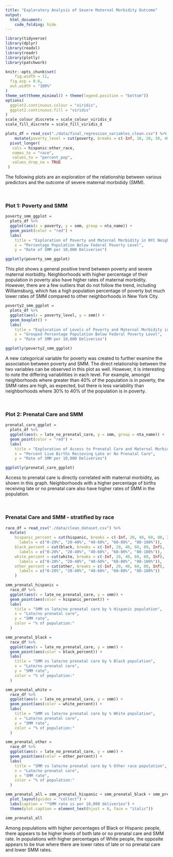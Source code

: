 ```yaml
---
title: "Exploratory Analysis of Severe Maternal Morbidity Outcome"
output: 
  html_document:
    code_folding: hide
---
```


```r
library(tidyverse)
library(dplyr)
library(readxl)
library(readr)
library(plotly)
library(patchwork)

knitr::opts_chunk$set(
	fig.width = 11, 
  fig.asp = 0.6,
  out.width = "100%"
)
theme_set(theme_minimal() + theme(legend.position = "bottom"))
options(
  ggplot2.continuous.colour = "viridis",
  ggplot2.continuous.fill = "viridis"
)
scale_colour_discrete = scale_colour_viridis_d
scale_fill_discrete = scale_fill_viridis_d
```

  
```r
plots_df = read_csv("./data/final_regression_variables_clean.csv") %>%
    mutate(poverty_level = cut(poverty, breaks = c(-Inf, 10, 20, 30, 40, Inf), labels = c("poverty_10","poverty_20", "poverty_30", "poverty_40", "poverty_40+"))) %>% 
  pivot_longer(
   cols = hispanic:other_race,
   names_to = "race",
   values_to = "percent_pop",
   values_drop_na = TRUE
 ) 
```

The following plots are an exploration of the relationship between various predictors and the outcome of severe maternal morbididy (SMM). 

<br>

### Plot 1: Poverty and SMM 

```r
poverty_smm_ggplot = 
  plots_df %>% 
  ggplot(aes(x = poverty, y = smm, group = nta_name)) +
  geom_point(color = "red") + 
  labs(
    title = "Exploration of Poverty and Maternal Morbidity in NYC Neighborhoods",
    x = "Percentage Population Below Federal Poverty Level",
    y = "Rate of SMM per 10,000 Deliveries")

ggplotly(poverty_smm_ggplot)

```

This plot shows a general positive trend between poverty and severe maternal morbidity. Neighborhoods with higher percentage of their population in poverty also have higher rates of maternal morbidity. However, there are a few outliers that do not follow the trend, including Williamsburg, which has a high population percentage of poverty but much lower rates of SMM compared to other neighborhoods in New York City. 

```r
poverty2_smm_ggplot = 
  plots_df %>% 
  ggplot(aes(x = poverty_level, y = smm)) + 
  geom_boxplot() + 
  labs(
    title = "Exploration of Levels of Poverty and Maternal Morbidity in NYC Neighborhoods",
    x = "Grouped Percentage Population Below Federal Poverty Level",
    y = "Rate of SMM per 10,000 Deliveries")

ggplotly(poverty2_smm_ggplot)

```

A new categorical variable for poverty was created to further examine the association between poverty and SMM. The direct relationship between the two variables can be observed in this plot as well. However, it is interesting to note the differing variabilities in each level. For example, amongst neighborhoods where greater than 40% of the population is in poverty, the SMM rates are high, as expected, but there is less variability than neighborhoods where 30% to 40% of the population is in poverty. 

<br> 

### Plot 2: Prenatal Care and SMM

```r
prenatal_care_ggplot = 
  plots_df %>% 
  ggplot(aes(x = late_no_prenatal_care, y = smm, group = nta_name)) + 
  geom_point(color = "red") + 
  labs(
    title = "Exploration of Access to Prenatal Care and Maternal Morbidity in NYC Neighborhoods",
    x = "Percent Live Births Recieving Late or No Prenatal Care",
    y = "Rate of SMM per 10,000 Deliveries")

ggplotly(prenatal_care_ggplot)
```

Access to prenatal care is directly correlated with maternal morbidity, as shown in this graph. Neighborhoods with a higher percentage of births receiving late or no prenatal care also have higher rates of SMM in the population. 

<br>

### Prenatal Care and SMM - stratified by race 

```r
race_df = read_csv("./data/clean_dataset.csv") %>% 
  mutate(
    hispanic_percent = cut(hispanic, breaks = c(-Inf, 20, 40, 60, 80, Inf), 
      labels = c("0-20%", "20-40%", "40-60%", "60-80%", "80-100%")),
    black_percent = cut(black, breaks = c(-Inf, 20, 40, 60, 80, Inf), 
      labels = c("0-20%", "20-40%", "40-60%", "60-80%", "80-100%")), 
    white_percent = cut(white, breaks = c(-Inf, 20, 40, 60, 80, Inf),
      labels = c("0-20%", "20-40%", "40-60%", "60-80%", "80-100%")),
    other_percent = cut(other, breaks = c(-Inf, 20, 40, 60, 80, Inf),
      labels = c("0-20%", "20-40%", "40-60%", "60-80%", "80-100%"))
    )
```


```r
smm_prenatal_hispanic = 
  race_df %>% 
  ggplot(aes(x = late_no_prenatal_care, y = smm)) +
  geom_point(aes(color = hispanic_percent)) +
  labs(
    title = "SMM vs late/no prenatal care by % Hispanic population",
    x = "Late/no prenatal care",
    y = "SMM rate",
    color = "% of population:" 
  )

smm_prenatal_black = 
  race_df %>% 
  ggplot(aes(x = late_no_prenatal_care, y = smm)) +
  geom_point(aes(color = black_percent)) +
  labs(
    title = "SMM vs late/no prenatal care by % Black population",
    x = "Late/no prenatal care",
    y = "SMM rate",
    color = "% of population:" 
  )

smm_prenatal_white = 
  race_df %>% 
  ggplot(aes(x = late_no_prenatal_care, y = smm)) +
  geom_point(aes(color = white_percent)) +
  labs(
    title = "SMM vs late/no prenatal care by % White population",
    x = "Late/no prenatal care",
    y = "SMM rate",
    color = "% of population:" 
  )

smm_prenatal_other = 
  race_df %>% 
  ggplot(aes(x = late_no_prenatal_care, y = smm)) +
  geom_point(aes(color = other_percent)) +
  labs(
    title = "SMM vs late/no prenatal care by % Other race population",
    x = "Late/no prenatal care",
    y = "SMM rate",
    color = "% of population:" 
  )

smm_prenatal_all = smm_prenatal_hispanic + smm_prenatal_black + smm_prenatal_white + smm_prenatal_other + 
  plot_layout(guides = "collect") +
  labs(caption = "*SMM rate is per 10,000 deliveries") +
  theme(plot.caption = element_text(hjust = 0, face = "italic"))

smm_prenatal_all
```

Among populations with higher percentages of Black or Hispanic people, there appears to be higher levels of both late or no prenatal care and SMM rate. In populations with higher percentages of White people, the opposite appears to be true where there are lower rates of late or no prenatal care and lower SMM rates. 
 